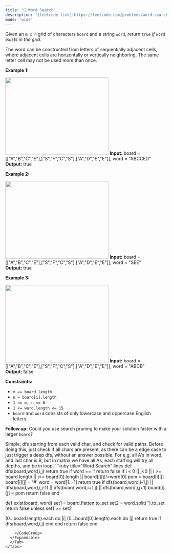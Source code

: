 ```yaml
---
title: "🧀 Word Search"
description: '[leetcode link](https://leetcode.com/problems/word-search/description/)'
mode: 'wide'
---
```

<Tabs>
  <Tab title="Question" icon="circle-question" iconType="regular">
    <Card>
      <p>Given an <code>m x n</code> grid of characters <code>board</code> and a string <code>word</code>, return <code>true</code> <em>if</em> <code>word</code> <em>exists in the grid</em>.</p>  <p>The word can be constructed from letters of sequentially adjacent cells, where adjacent cells are horizontally or vertically neighboring. The same letter cell may not be used more than once.</p>   <p><strong class="example">Example 1:</strong></p> <img alt="" src="https://assets.leetcode.com/uploads/2020/11/04/word2.jpg" style="width: 322px; height: 242px;" />  <strong>Input:</strong> board = [[&quot;A&quot;,&quot;B&quot;,&quot;C&quot;,&quot;E&quot;],[&quot;S&quot;,&quot;F&quot;,&quot;C&quot;,&quot;S&quot;],[&quot;A&quot;,&quot;D&quot;,&quot;E&quot;,&quot;E&quot;]], word = &quot;ABCCED&quot; <br/> <strong>Output:</strong> true   <p><strong class="example">Example 2:</strong></p> <img alt="" src="https://assets.leetcode.com/uploads/2020/11/04/word-1.jpg" style="width: 322px; height: 242px;" />  <strong>Input:</strong> board = [[&quot;A&quot;,&quot;B&quot;,&quot;C&quot;,&quot;E&quot;],[&quot;S&quot;,&quot;F&quot;,&quot;C&quot;,&quot;S&quot;],[&quot;A&quot;,&quot;D&quot;,&quot;E&quot;,&quot;E&quot;]], word = &quot;SEE&quot; <br/> <strong>Output:</strong> true   <p><strong class="example">Example 3:</strong></p> <img alt="" src="https://assets.leetcode.com/uploads/2020/10/15/word3.jpg" style="width: 322px; height: 242px;" />  <strong>Input:</strong> board = [[&quot;A&quot;,&quot;B&quot;,&quot;C&quot;,&quot;E&quot;],[&quot;S&quot;,&quot;F&quot;,&quot;C&quot;,&quot;S&quot;],[&quot;A&quot;,&quot;D&quot;,&quot;E&quot;,&quot;E&quot;]], word = &quot;ABCB&quot; <br/> <strong>Output:</strong> false    <p><strong>Constraints:</strong></p>  <ul>  <li><code>m == board.length</code></li>  <li><code>n = board[i].length</code></li>  <li><code>1 &lt;= m, n &lt;= 6</code></li>  <li><code>1 &lt;= word.length &lt;= 15</code></li>  <li><code>board</code> and <code>word</code> consists of only lowercase and uppercase English letters.</li> </ul>   <p><strong>Follow up:</strong> Could you use search pruning to make your solution faster with a larger <code>board</code>?</p> 
    </Card>
  </Tab>
  <Tab title="Solution" icon="lightbulb" iconType="regular" >
    <Card>
      Simple, dfs starting from each valid char, and check for valid paths.
Before doing this, just check if all chars are present, as there can be a edge case to just trigger a deep dfs, without an answer possible. For e,g, all A's in word, and last char is B, but in matrix we have all As, each starting will try all depths, and be in loop.
</Card>
  <Expandable title="code">
    <CodeGroup dropdown>
```ruby title="Word Search" lines
def dfs(board,word,i,j)
  return true if word == ''
  return false if i < 0 || j<0 || i >= board.length || j>= board[0].length || board[i][j]!=word[0]
  pom = board[i][j]
  board[i][j] = '#'
  word = word[1..-1]
  return true if dfs(board,word,i-1,j) || dfs(board,word,i,j-1) || dfs(board,word,i+1,j) || dfs(board,word,i,j+1)
  board[i][j] = pom
  return false
end

def exist(board, word)
  set1 = board.flatten.to_set
  set2 = word.split('').to_set
  return false unless set1 >= set2
  
  (0...board.length).each do |i|
    (0...board[0].length).each do |j|
      return true if dfs(board,word,i,j)
    end
  end
  return false
end
```
    </CodeGroup>
  </Expandable>
  </Tab>
</Tabs>